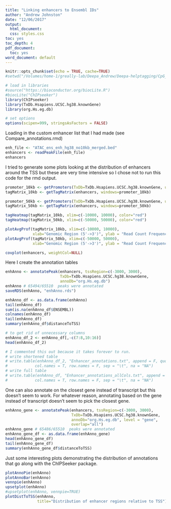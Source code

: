 ```yaml
---
title: "Linking enhancers to Ensembl IDs"
author: "Andrew Johnston"
date: "12/06/2017"
output:
  html_document:
  css: styles.css
toc: yes
toc_depth: 4
pdf_document:
  toc: yes
word_document: default
---
```



```r
knitr::opts_chunk$set(echo = TRUE, cache=TRUE)
#setwd("/Volumes/home-1/greally-lab/Deepa_Andrew/Deepa-helptagging/CpG_Annotations/")
```

```r
# load in libraries
#source("https://bioconductor.org/biocLite.R")
#biocLite("ChIPseeker")
library(ChIPseeker)
library(TxDb.Hsapiens.UCSC.hg38.knownGene)
library(org.Hs.eg.db)

# set options
options(scipen=999, stringsAsFactors = FALSE)
```

Loading in the custom enhancer list that I had made (see Compare_annotations.rmd)
```r
enh_file <- "ATAC_ens_enh_hg38_no10kb_merged.bed"
enhancers <- readPeakFile(enh_file)
enhancers
```

I tried to generate some plots looking at the distribution of enhancers around the TSS but these are very time intensive so I chose not to run this code for the rmd output.  
```r
promoter_10kb <- getPromoters(TxDb=TxDb.Hsapiens.UCSC.hg38.knownGene, upstream=10000, downstream=10000)
tagMatrix_10kb <- getTagMatrix(enhancers, windows=promoter_10kb)

promoter_50kb <- getPromoters(TxDb=TxDb.Hsapiens.UCSC.hg38.knownGene, upstream=50000, downstream=50000)
tagMatrix_50kb <- getTagMatrix(enhancers, windows=promoter_50kb)

tagHeatmap(tagMatrix_10kb, xlim=c(-10000, 10000), color="red")
tagHeatmap(tagMatrix_50kb, xlim=c(-50000, 50000), color="red")

plotAvgProf(tagMatrix_10kb, xlim=c(-10000, 10000),
            xlab="Genomic Region (5'->3')", ylab = "Read Count Frequency")
plotAvgProf(tagMatrix_50kb, xlim=c(-50000, 50000),
            xlab="Genomic Region (5'->3')", ylab = "Read Count Frequency")

covplot(enhancers, weightCol=NULL)
```

Here I create the annotation tables
```r
enhAnno <- annotatePeak(enhancers, tssRegion=c(-3000, 3000),
                        TxDb=TxDb.Hsapiens.UCSC.hg38.knownGene, 
                        annoDb="org.Hs.eg.db")
enhAnno # 65494/65510  peaks were annotated
saveRDS(enhAnno, "enhAnno.rds")

enhAnno_df <- as.data.frame(enhAnno)
tail(enhAnno_df)
sum(is.na(enhAnno_df$ENSEMBL))
colnames(enhAnno_df)
tail(enhAnno_df)
summary(enhAnno_df$distanceToTSS)

# to get rid of unnecessary columns
enhAnno_df_2 <- enhAnno_df[,-c(7:8,10:16)]
head(enhAnno_df_2)

# I commented this out because it takes forever to run.
# write shortened table
# write.table(enhAnno_df_2, "Enhancer_annotations.txt", append = F, quote = F,
#            col.names = T, row.names = F, sep = "\t", na = "NA")
# write full table
# write.table(enhAnno_df, "Enhancer_annotations_allCols.txt", append = F, quote = F,
#            col.names = T, row.names = F, sep = "\t", na = "NA")
```

One can also annotate on the closest gene instead of transcript but this doesn't seem to work. For whatever reason, annotating based on the gene instead of transcript doesn't seem to pick the closest gene.
```r
enhAnno_gene <- annotatePeak(enhancers, tssRegion=c(-3000, 3000),
                             TxDb=TxDb.Hsapiens.UCSC.hg38.knownGene,
                             annoDb="org.Hs.eg.db", level = "gene",
                             overlap="all")
enhAnno_gene # 65486/65510  peaks were annotated
enhAnno_gene_df <- as.data.frame(enhAnno_gene)
head(enhAnno_gene_df)
tail(enhAnno_gene_df)
summary(enhAnno_gene_df$distanceToTSS)
```

Just some interesting plots demonstrating the distribution of annotations that go along with the ChIPSeeker package. 
```r
plotAnnoPie(enhAnno)
plotAnnoBar(enhAnno)
vennpie(enhAnno)
upsetplot(enhAnno)
#upsetplot(enhAnno, vennpie=TRUE)
plotDistToTSS(enhAnno,
              title="Distribution of enhancer regions relative to TSS")

```